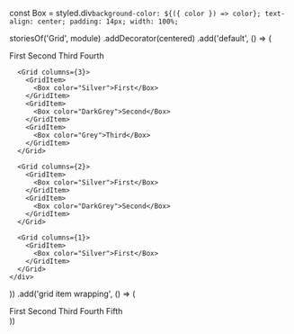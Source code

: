 

const Box = styled.div`background-color: ${({ color }) => color}; text-align: center; padding: 14px; width: 100%;`

storiesOf('Grid', module)
.addDecorator(centered)
.add('default', () => (
<div style={{ width: 520 }}>
<Grid columns={4}>
<GridItem>
<Box color="Silver">First</Box>
</GridItem>
<GridItem>
<Box color="DarkGrey">Second</Box>
</GridItem>
<GridItem>
<Box color="Grey">Third</Box>
</GridItem>
<GridItem>
<Box color="DimGrey">Fourth</Box>
</GridItem>
</Grid>

      <Grid columns={3}>
        <GridItem>
          <Box color="Silver">First</Box>
        </GridItem>
        <GridItem>
          <Box color="DarkGrey">Second</Box>
        </GridItem>
        <GridItem>
          <Box color="Grey">Third</Box>
        </GridItem>
      </Grid>

      <Grid columns={2}>
        <GridItem>
          <Box color="Silver">First</Box>
        </GridItem>
        <GridItem>
          <Box color="DarkGrey">Second</Box>
        </GridItem>
      </Grid>

      <Grid columns={1}>
        <GridItem>
          <Box color="Silver">First</Box>
        </GridItem>
      </Grid>
    </div>

))
.add('grid item wrapping', () => (
<div style={{ width: 520 }}>
<Grid columns={2}>
<GridItem>
<Box color="Silver">First</Box>
</GridItem>
<GridItem>
<Box color="DarkGrey">Second</Box>
</GridItem>
<GridItem>
<Box color="Grey">Third</Box>
</GridItem>
<GridItem>
<Box color="DimGrey">Fourth</Box>
</GridItem>
<GridItem>
<Box color="Silver">Fifth</Box>
</GridItem>
</Grid>
</div>
))
